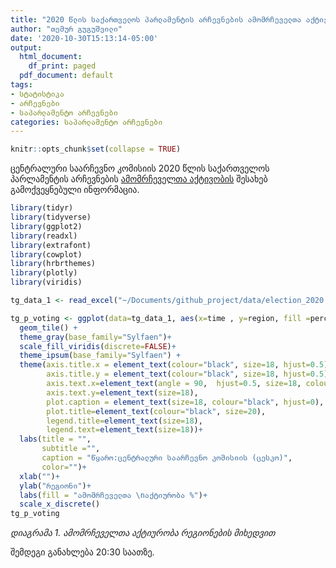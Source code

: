 ```yaml
---
title: "2020 წლის საქართველოს პარლამენტის არჩევნების ამომრჩეველთა აქტივობა"
author: "თემურ გუგუშვილი"
date: '2020-10-30T15:13:14-05:00'
output:
  html_document:
    df_print: paged
  pdf_document: default
tags:
- სტატისტიკა
- არჩევნები
- საპარლამენტო არჩევნები
categories: საპარლამენტო არჩევნები
---
```


```r
knitr::opts_chunk$set(collapse = TRUE)
```

ცენტრალური საარჩევნო კომისიის 2020 წლის საქართველოს პარლამენტის არჩევნების [ამომრჩეველთა აქტივობის](https://cesko.ge/geo/static/2938) შესახებ გამოქვეყნებული ინფორმაცია. 

```r
library(tidyr)
library(tidyverse)
library(ggplot2)
library(readxl)
library(extrafont)
library(cowplot)
library(hrbrthemes)
library(plotly)
library(viridis)
```


```r

tg_data_1 <- read_excel("~/Documents/github_project/data/election_2020.xlsx")

tg_p_voting <- ggplot(data=tg_data_1, aes(x=time , y=region, fill =percentage)) +
  geom_tile() +
  theme_gray(base_family="Sylfaen")+
  scale_fill_viridis(discrete=FALSE)+
  theme_ipsum(base_family="Sylfaen") +
  theme(axis.title.x = element_text(colour="black", size=18, hjust=0.5),
        axis.title.y = element_text(colour="black", size=18, hjust=0.5),
        axis.text.x=element_text(angle = 90,  hjust=0.5, size=18, colour="black"),
        axis.text.y=element_text(size=18),
        plot.caption = element_text(size=18, colour="black", hjust=0),
        plot.title=element_text(colour="black", size=20),
        legend.title=element_text(size=18),
        legend.text=element_text(size=18))+
  labs(title = "",
       subtitle ="",
       caption = "წყარო:ცენტრალური საარჩევნო კომისიის (ცესკო)",
       color="")+
  xlab("")+
  ylab("რეგიონი")+
  labs(fill = "ამომრჩეველთა \nაქტიურობა %")+
  scale_x_discrete()
tg_p_voting

```
*დიაგრამა 1. ამომრჩეველთა აქტიურობა რეგიონების მიხედვით*

შემდეგი განახლება 20:30 საათზე. 
 



 

